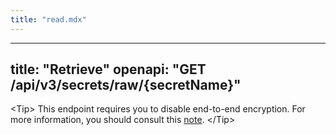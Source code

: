 ```yaml
---
title: "read.mdx"
---
```


---
title: "Retrieve"
openapi: "GET /api/v3/secrets/raw/{secretName}"
---

&lt;Tip&gt;
  This endpoint requires you to disable end-to-end encryption. For more information, you should consult this [note](https://infisical.com/docs/api-reference/overview/examples/note).
&lt;/Tip&gt;